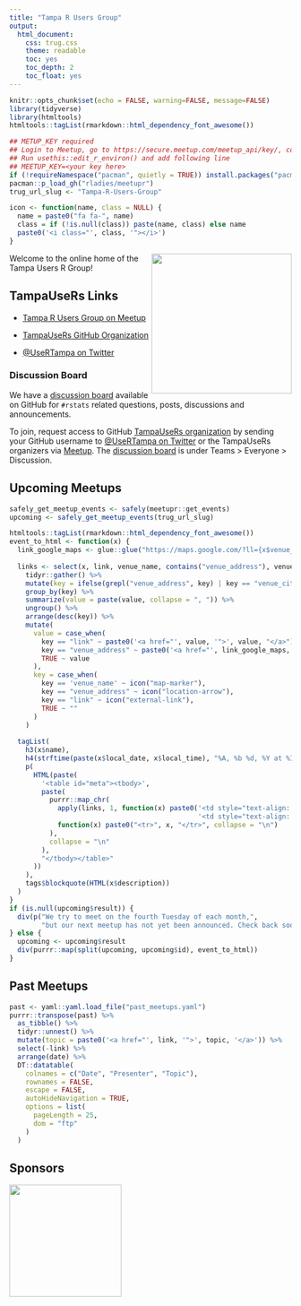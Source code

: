 ```yaml
---
title: "Tampa R Users Group"
output: 
  html_document: 
    css: trug.css
    theme: readable
    toc: yes
    toc_depth: 2
    toc_float: yes
---
```


```r
knitr::opts_chunk$set(echo = FALSE, warning=FALSE, message=FALSE)
library(tidyverse)
library(htmltools)
htmltools::tagList(rmarkdown::html_dependency_font_awesome())

## METUP_KEY required
## Login to Meetup, go to https://secure.meetup.com/meetup_api/key/, copy key
## Run usethis::edit_r_environ() and add following line
## MEETUP_KEY=<your key here>
if (!requireNamespace("pacman", quietly = TRUE)) install.packages("pacman")
pacman::p_load_gh("rladies/meetupr")
trug_url_slug <- "Tampa-R-Users-Group"

icon <- function(name, class = NULL) {
  name = paste0("fa fa-", name)
  class = if (!is.null(class)) paste(name, class) else name
  paste0('<i class="', class, '"></i>')
}
```

[meetup]: https://www.meetup.com/Tampa-R-Users-Group/
[twitter]: https://www.twitter.com/UseRTampa/
[github]: https://github.com/TampaUseRs
[discussion-board]: https://github.com/orgs/TampaUseRs/teams/everyone/discussions

<a href="https://www.meetup.com/Tampa-R-Users-Group/"><img align="right" src="https://raw.githubusercontent.com/TampaUseRs/TampaUseRs/master/assets/hex-logo/trug-hex-800.png" width="250px"></a>
Welcome to the online home of the Tampa Users R Group!

## TampaUseRs Links

- [Tampa R Users Group on Meetup][meetup]

- [TampaUseRs GitHub Organization][github]

- [&commat;UseRTampa on Twitter][twitter]

### Discussion Board

We have a [discussion board][discussion-board] available on GitHub for `#rstats` related questions, posts, discussions and announcements.

To join, request access to GitHub [TampaUseRs organization][github] by sending your GitHub username to [&commat;UseRTampa on Twitter][twitter] or the TampaUseRs organizers via [Meetup][meetup].
The [discussion board][discussion-board] is under Teams > Everyone > Discussion.

## Upcoming Meetups

```r
safely_get_meetup_events <- safely(meetupr::get_events)
upcoming <- safely_get_meetup_events(trug_url_slug)
```

```r
htmltools::tagList(rmarkdown::html_dependency_font_awesome())
event_to_html <- function(x) {
  link_google_maps <- glue::glue("https://maps.google.com/?ll={x$venue_lat},{x$venue_lon}")
  
  links <- select(x, link, venue_name, contains("venue_address"), venue_city) %>% 
    tidyr::gather() %>% 
    mutate(key = ifelse(grepl("venue_address", key) | key == "venue_city", "venue_address", key)) %>% 
    group_by(key) %>% 
    summarize(value = paste(value, collapse = ", ")) %>% 
    ungroup() %>% 
    arrange(desc(key)) %>% 
    mutate(
      value = case_when(
        key == "link" ~ paste0('<a href="', value, '">', value, "</a>"),
        key == "venue_address" ~ paste0('<a href="', link_google_maps, '">', value, "</a>"),
        TRUE ~ value
      ),
      key = case_when(
        key == 'venue_name' ~ icon("map-marker"),
        key == "venue_address" ~ icon("location-arrow"),
        key == "link" ~ icon("external-link"),
        TRUE ~ ""
      )
    )
  
  tagList(
    h3(x$name),
    h4(strftime(paste(x$local_date, x$local_time), "%A, %b %d, %Y at %I:%M%P")),
    p(
      HTML(paste(
        '<table id="meta"><tbody>', 
        paste(
          purrr::map_chr(
            apply(links, 1, function(x) paste0('<td style="text-align: center">', x[1], "</td>",
                                               '<td style="text-align: left">', x[2], "</td>")),
            function(x) paste0("<tr>", x, "</tr>", collapse = "\n")
          ),
          collapse = "\n"
        ),
        "</tbody></table>"
      ))
    ),
    tags$blockquote(HTML(x$description))
  )
}
if (is.null(upcoming$result)) {
  div(p("We try to meet on the fourth Tuesday of each month,", 
        "but our next meetup has not yet been announced. Check back soon!"))
} else {
  upcoming <- upcoming$result
  div(purrr::map(split(upcoming, upcoming$id), event_to_html))
}
```

## Past Meetups

```r
past <- yaml::yaml.load_file("past_meetups.yaml")
purrr::transpose(past) %>% 
  as_tibble() %>% 
  tidyr::unnest() %>% 
  mutate(topic = paste0('<a href="', link, '">', topic, '</a>')) %>% 
  select(-link) %>% 
  arrange(date) %>% 
  DT::datatable(
    colnames = c("Date", "Presenter", "Topic"), 
    rownames = FALSE,
    escape = FALSE,
    autoHideNavigation = TRUE,
    options = list(
      pageLength = 25,
      dom = "ftp"
    )
  )
```

## Sponsors

<a href="https://www.r-consortium.org/">
<img src="https://www.r-consortium.org/wp-content/uploads/sites/13/2016/09/RConsortium_Horizontal_Pantone.png" width="200px">
</a>